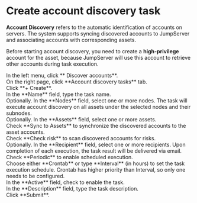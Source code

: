 # Create account discovery task

**Account Discovery** refers to the automatic identification of accounts on servers. The system supports syncing discovered accounts to JumpServer and associating accounts with corresponding assets. 

Before starting account discovery, you need to create a **high-privilege** account for the asset, because JumpServer will use this account to retrieve other accounts during task execution.

<Steps>

<div>
<Nav name="pam" />
</div>

<div>
In the left menu, click **<Icon name="Discovery" /> Discover accounts**.
</div>

<div>
On the right page, click **Account discovery tasks** tab.
</div>

<div>
Click **+ Create**.
</div>

<div>
In the **Name** field, type the task name.
</div>

<div>
Optionally. In the **Nodes** field, select one or more nodes. The task will execute account discovery on all assets under the selected nodes and their subnodes.
</div>

<div>
Optionally. In the **Assets** field, select one or more assets.
</div>

<div>
Check **Sync to Assets** to synchronize the discovered accounts to the asset accounts.
</div>

<div>
Check **Check risk** to scan discovered accounts for risks.
</div>

<div>
Optionally. In the **Recipient** field, select one or more recipients. Upon completion of each execution, the task result will be delivered via email.
</div>

<div>
Check **Periodic** to enable scheduled execution.
</div>

<div>
Choose either **Crontab** or type **Interval** (in hours) to set the task execution schedule. Crontab has higher priority than Interval, so only one needs to be configured.
</div>

<div>
In the **Active** field, check to enable the task.
</div>

<div>
In the **Description** field, type the task description.
</div>

<div>
Click **Submit**.
</div>

</Steps>
